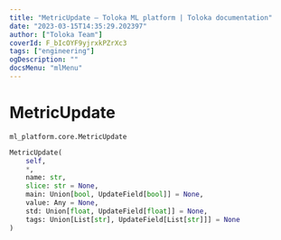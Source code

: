 ```yaml
---
title: "MetricUpdate — Toloka ML platform | Toloka documentation"
date: "2023-03-15T14:35:29.202397"
author: ["Toloka Team"]
coverId: F_bIcOYF9yjrxkPZrXc3
tags: ["engineering"]
ogDescription: ""
docsMenu: "mlMenu"
---
```


# MetricUpdate

`ml_platform.core.MetricUpdate`

```python
MetricUpdate(
    self,
    *,
    name: str,
    slice: str = None,
    main: Union[bool, UpdateField[bool]] = None,
    value: Any = None,
    std: Union[float, UpdateField[float]] = None,
    tags: Union[List[str], UpdateField[List[str]]] = None
)
```
